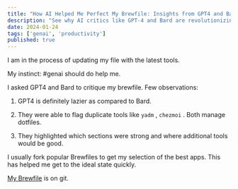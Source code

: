 ```yaml
---
title: "How AI Helped Me Perfect My Brewfile: Insights from GPT4 and Bard"
description: "See why AI critics like GPT-4 and Bard are revolutionizing how we perfect our Brewfiles!"
date: 2024-01-24
tags: ['genai', 'productivity']
published: true
---
```


I am in the process of updating my file with the latest tools.

My instinct: #genai should do help me.

I asked GPT4 and Bard to critique my brewfile. Few observations:

1. GPT4 is definitely lazier as compared to Bard.
    
2. They were able to flag duplicate tools like `yadm` , `chezmoi` . Both manage dotfiles.
    
3. They highlighted which sections were strong and where additional tools would be good.

I usually fork popular Brewfiles to get my selection of the best apps. This has helped me get to the ideal state quickly.

[My Brewfile](https://github.com/nehiljain/dotfiles/blob/main/Brewfile) is on git.